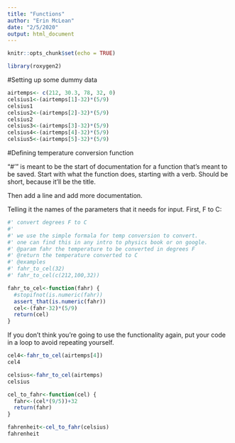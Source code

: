 ```yaml
---
title: "Functions"
author: "Erin McLean"
date: "2/5/2020"
output: html_document
---
```


```r
knitr::opts_chunk$set(echo = TRUE)

library(roxygen2)
```
#Setting up some dummy data

```r
airtemps<- c(212, 30.3, 78, 32, 0) 
celsius1<-(airtemps[1]-32)*(5/9)
celsius1
celsius2<-(airtemps[2]-32)*(5/9)
celsius2
celsius3<-(airtemps[3]-32)*(5/9)
celsius4<-(airtemps[4]-32)*(5/9)
celsius5<-(airtemps[5]-32)*(5/9)
```

#Defining temperature conversion function

"#' " is meant to be the start of documentation for a function that's meant to be saved. Start with what the function does, starting with a verb. Should be short, because it'll be the title.

Then add a line and add more documentation.

Telling it the names of the parameters that it needs for input. First, F to C:

```r

#' convert degrees F to C
#' 
#' we use the simple formala for temp conversion to convert.
#' one can find this in any intro to physics book or on google.
#' @param fahr the temperature to be converted in degrees F
#' @return the temperature converted to C
#' @examples 
#' fahr_to_cel(32)
#' fahr_to_cel(c(212,100,32))

fahr_to_cel<-function(fahr) {
  #stopifnot(is.numeric(fahr))
  assert_that(is.numeric(fahr))
  cel<-(fahr-32)*(5/9)
  return(cel)
}
```

If you don't think you're going to use the functionality again, put your code in a loop to avoid repeating yourself.

```r
cel4<-fahr_to_cel(airtemps[4])
cel4

celsius<-fahr_to_cel(airtemps)
celsius
```

```r
cel_to_fahr<-function(cel) {
  fahr<-(cel*(9/5))+32
  return(fahr)
}

fahrenheit<-cel_to_fahr(celsius)
fahrenheit
```

